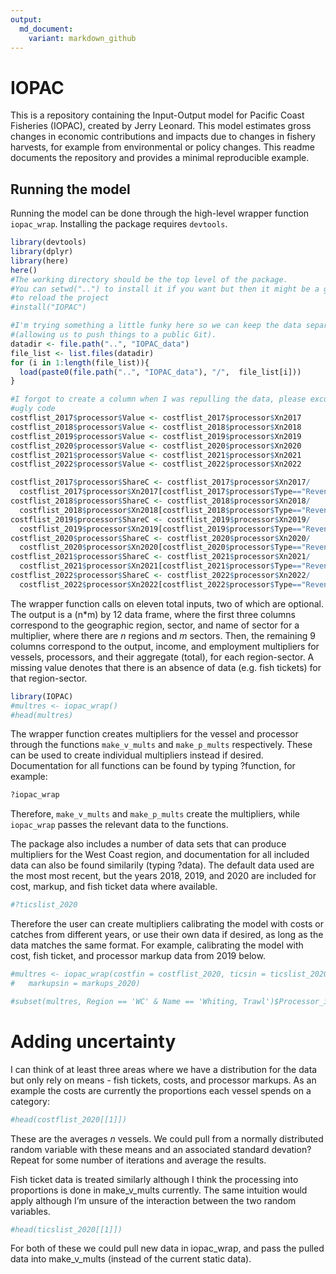 ```yaml
---
output:
  md_document:
    variant: markdown_github
---
```


<!-- README.md is generated from README.Rmd. Please edit that file -->

# IOPAC

This is a repository containing the Input-Output model for Pacific Coast 
Fisheries (IOPAC), created by Jerry Leonard. This model estimates gross changes
in economic contributions and impacts due to changes in fishery harvests, for
example from environmental or policy changes. This readme documents the
repository and provides a minimal reproducible example.

## Running the model

Running the model can be done through the high-level wrapper function 
`iopac_wrap`. Installing the package requires `devtools`.

```r
library(devtools)
library(dplyr)
library(here)
here()
#The working directory should be the top level of the package.
#You can setwd("..") to install it if you want but then it might be a good idea
#to reload the project
#install("IOPAC")

#I'm trying something a little funky here so we can keep the data separate
#(allowing us to push things to a public Git).
datadir <- file.path("..", "IOPAC_data")
file_list <- list.files(datadir)
for (i in 1:length(file_list)){
  load(paste0(file.path("..", "IOPAC_data"), "/",  file_list[i]))
}

#I forgot to create a column when I was repulling the data, please excuse the
#ugly code
costflist_2017$processor$Value <- costflist_2017$processor$Xn2017
costflist_2018$processor$Value <- costflist_2018$processor$Xn2018
costflist_2019$processor$Value <- costflist_2019$processor$Xn2019
costflist_2020$processor$Value <- costflist_2020$processor$Xn2020
costflist_2021$processor$Value <- costflist_2021$processor$Xn2021
costflist_2022$processor$Value <- costflist_2022$processor$Xn2022

costflist_2017$processor$ShareC <- costflist_2017$processor$Xn2017/
  costflist_2017$processor$Xn2017[costflist_2017$processor$Type=="Revenue"]
costflist_2018$processor$ShareC <- costflist_2018$processor$Xn2018/
  costflist_2018$processor$Xn2018[costflist_2018$processor$Type=="Revenue"]
costflist_2019$processor$ShareC <- costflist_2019$processor$Xn2019/
  costflist_2019$processor$Xn2019[costflist_2019$processor$Type=="Revenue"]
costflist_2020$processor$ShareC <- costflist_2020$processor$Xn2020/
  costflist_2020$processor$Xn2020[costflist_2020$processor$Type=="Revenue"]
costflist_2021$processor$ShareC <- costflist_2021$processor$Xn2021/
  costflist_2021$processor$Xn2021[costflist_2021$processor$Type=="Revenue"]
costflist_2022$processor$ShareC <- costflist_2022$processor$Xn2022/
  costflist_2022$processor$Xn2022[costflist_2022$processor$Type=="Revenue"]
```

The wrapper function calls on eleven total inputs, two of which are optional. 
The output is a (n*m) by 12 data frame, where the first three columns 
correspond to the geographic region, sector, and name of sector for a 
multiplier, where there are _n_ regions and _m_ sectors. Then, the remaining 9 
columns correspond to the output, income, and employment multipliers for 
vessels, processors, and their aggregate (total), for each region-sector. A 
missing value denotes that there is an absence of data (e.g. fish tickets) for 
that region-sector.

```r
library(IOPAC)
#multres <- iopac_wrap()
#head(multres)
```

The wrapper function creates multipliers for the vessel and processor through 
the functions `make_v_mults` and `make_p_mults` respectively. These can be used 
to create individual multipliers instead if desired. Documentation for all 
functions can be found by typing ?function, for example:

```r
?iopac_wrap
```

Therefore, `make_v_mults` and `make_p_mults` create the multipliers, while
`iopac_wrap` passes the relevant data to the functions.

The package also includes a number of data sets that can produce multipliers 
for the West Coast region, and documentation for all included data can also be 
found similarily (typing ?data). The default data used are the most most recent, 
but the years 2018, 2019, and 2020 are included for cost, markup, and fish 
ticket data where available. 

```r
#?ticslist_2020
```

Therefore the user can create multipliers calibrating the model with costs or
catches from different years, or use their own data if desired, as long as the 
data matches the same format. For example, calibrating the model with cost, fish
ticket, and processor markup data from 2019 below.

```r

#multres <- iopac_wrap(costfin = costflist_2020, ticsin = ticslist_2020, 
#	markupsin = markups_2020)

#subset(multres, Region == 'WC' & Name == 'Whiting, Trawl')$Processor_income

```

# Adding uncertainty
I can think of at least three areas where we have a distribution for the data
but only rely on means - fish tickets, costs, and processor markups. As an
example the costs are currently the proportions each vessel spends on a
category:

```r
#head(costflist_2020[[1]])
```

These are the averages *n* vessels. We could pull from a normally distributed
random variable with these means and an associated standard devation? Repeat for
some number of iterations and average the results.

Fish ticket data is treated similarly although I think the processing into
proportions is done in make_v_mults currently. The same intuition would apply
although I'm unsure of the interaction between the two random variables.

```r
#head(ticslist_2020[[1]])
```

For both of these we could pull new data in iopac_wrap, and pass the pulled
data into make_v_mults (instead of the current static data).
